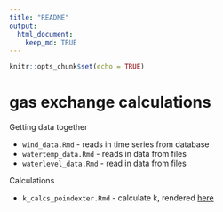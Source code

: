 ```yaml
---
title: "README"
output: 
  html_document:
    keep_md: TRUE
---
```


```r
knitr::opts_chunk$set(echo = TRUE)
```

# gas exchange calculations

Getting data together

* `wind_data.Rmd` - reads in time series from database
* `watertemp_data.Rmd` - reads in data from files
* `waterlevel_data.Rmd` - read in data from files

Calculations

* `k_calcs_poindexter.Rmd` - calculate k, rendered [here](https://khondula.github.io/kcalcs/k_calcs_poindexter.nb.html)

